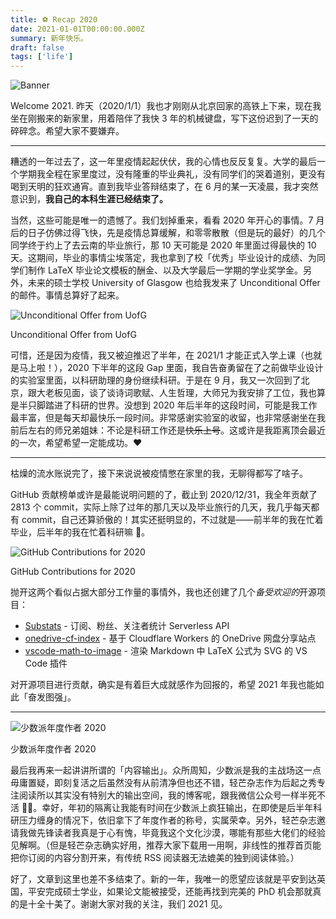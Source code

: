 ```yaml
---
title: ⚽ Recap 2020
date: 2021-01-01T00:00:00.000Z
summary: 新年快乐。
draft: false
tags: ['life']
---
```


![Banner](/static/images/new-year-2021.png)

Welcome 2021. 昨天（2020/1/1）我也才刚刚从北京回家的高铁上下来，现在我坐在刚搬来的新家里，用着陪伴了我快 3 年的机械键盘，写下这份迟到了一天的碎碎念。希望大家不要嫌弃。

---

糟透的一年过去了，这一年里疫情起起伏伏，我的心情也反反复复。大学的最后一个学期我全程在家里度过，没有隆重的毕业典礼，没有同学们的哭着道别，更没有喝到天明的狂欢通宵。直到我毕业答辩结束了，在 6 月的某一天凌晨，我才突然意识到，**我自己的本科生涯已经结束了。**

当然，这些可能是唯一的遗憾了。我们划掉重来，看看 2020 年开心的事情。7 月后的日子仿佛过得飞快，先是疫情总算缓解，和零零散散（但是玩的最好）的几个同学终于约上了去云南的毕业旅行，那 10 天可能是 2020 年里面过得最快的 10 天。这期间，毕业的事情尘埃落定，我也拿到了校「优秀」毕业设计的成绩、为同学们制作 LaTeX 毕业论文模板的酬金、以及大学最后一学期的学业奖学金。另外，未来的硕士学校 University of Glasgow 也给我发来了 Unconditional Offer 的邮件。事情总算好了起来。

![Unconditional Offer from UofG](/static/images/75928f2f96bfa9c9633fd04c842ccd65.png)

Unconditional Offer from UofG

可惜，还是因为疫情，我又被迫推迟了半年，在 2021/1 才能正式入学上课（也就是马上啦！），2020 下半年的这段 Gap 里面，我自告奋勇留在了之前做毕业设计的实验室里面，以科研助理的身份继续科研。于是在 9 月，我又一次回到了北京，跟大老板见面，谈了谈诗词歌赋、人生哲理，大师兄为我安排了工位，我也算是半只脚踏进了科研的世界。没想到 2020 年后半年的这段时间，可能是我工作最丰富，但是每天却最快乐一段时间。非常感谢实验室的收留，也非常感谢坐在我前后左右的师兄弟姐妹：不论是科研工作还是~~快乐上号~~。这或许是我距离顶会最近的一次，希望希望一定能成功。❤️

---

枯燥的流水账说完了，接下来说说被疫情憋在家里的我，无聊得都写了啥子。

GitHub 贡献榜单或许是最能说明问题的了，截止到 2020/12/31，我全年贡献了 2813 个 commit，实际上除了过年的那几天以及毕业旅行的几天，我几乎每天都有 commit，自己还算骄傲的！其实还挺明显的，不过就是——前半年的我在忙着毕业，后半年的我在忙着科研嘛 🤣。

![GitHub Contributions for 2020](/static/images/9f473bba9cdf7154753ab524f4a9c986.png)

GitHub Contributions for 2020

抛开这两个看似占据大部分工作量的事情外，我也还创建了几个*备受欢迎的*开源项目：

- [Substats](https://github.com/spencerwooo/Substats) - 订阅、粉丝、关注者统计 Serverless API
- [onedrive-cf-index](https://github.com/spencerwooo/onedrive-cf-index) - 基于 Cloudflare Workers 的 OneDrive 网盘分享站点
- [vscode-math-to-image](https://github.com/TeamMeow/vscode-math-to-image) - 渲染 Markdown 中 LaTeX 公式为 SVG 的 VS Code 插件

对开源项目进行贡献，确实是有着巨大成就感作为回报的，希望 2021 年我也能如此「奋发图强」。

---

![少数派年度作者 2020](/static/images/7caf20c00c5cad3cb7dda7c2e6529a9a.png)

少数派年度作者 2020

最后我再来一起讲讲所谓的「内容输出」。众所周知，少数派是我的主战场这一点毋庸置疑，即刻复活之后虽然没有从前清净但也还不错，轻芒杂志作为后起之秀专注阅读所以其实没有特别大的输出空间，我的博客呢，跟我微信公众号一样半死不活 🤦🏼。幸好，年初的隔离让我能有时间在少数派上疯狂输出，在即使是后半年科研压力缠身的情况下，依旧拿下了年度作者的称号，实属荣幸。另外，轻芒杂志邀请我做先锋读者我真是于心有愧，毕竟我这个文化沙漠，哪能有那些大佬们的经验见解啊。（但是轻芒杂志确实好用，推荐大家下载用一用啊，非线性的推荐首页能把你订阅的内容分割开来，有传统 RSS 阅读器无法媲美的独到阅读体验。）

好了，文章到这里也差不多结束了。新的一年，我唯一的愿望应该就是平安到达英国，平安完成硕士学业，如果论文能被接受，还能再找到完美的 PhD 机会那就真的是十全十美了。谢谢大家对我的关注，我们 2021 见。
